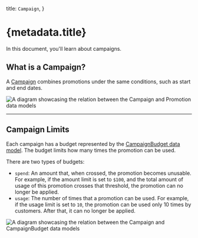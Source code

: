   title: `Campaign`,
}

# {metadata.title}

In this document, you'll learn about campaigns.

## What is a Campaign?

A [Campaign](/references/promotion/models/Campaign) combines promotions under the same conditions, such as start and end dates.

![A diagram showcasing the relation between the Campaign and Promotion data models](https://res.cloudinary.com/dza7lstvk/image/upload/v1709899225/Medusa%20Resources/campagin-promotion_hh3qsi.jpg)

---

## Campaign Limits

Each campaign has a budget represented by the [CampaignBudget data model](/references/promotion/models/CampaignBudget). The budget limits how many times the promotion can be used.

There are two types of budgets:

- `spend`: An amount that, when crossed, the promotion becomes unusable. For example, if the amount limit is set to `$100`, and the total amount of usage of this promotion crosses that threshold, the promotion can no longer be applied.
- `usage`: The number of times that a promotion can be used. For example, if the usage limit is set to `10`, the promotion can be used only 10 times by customers. After that, it can no longer be applied.

![A diagram showcasing the relation between the Campaign and CampaignBudget data models](https://res.cloudinary.com/dza7lstvk/image/upload/v1709899463/Medusa%20Resources/campagin-budget_rvqlmi.jpg)
